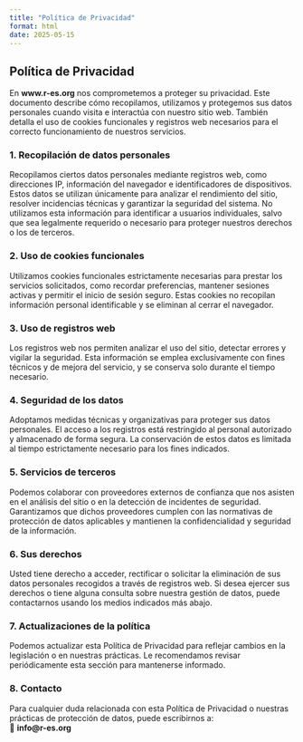 ```yaml
---
title: "Política de Privacidad"
format: html
date: 2025-05-15
---
```


## Política de Privacidad



En **www.r-es.org** nos comprometemos a proteger su privacidad. Este documento describe cómo recopilamos, utilizamos y protegemos sus datos personales cuando visita e interactúa con nuestro sitio web. También detalla el uso de cookies funcionales y registros web necesarios para el correcto funcionamiento de nuestros servicios.

### 1. Recopilación de datos personales

Recopilamos ciertos datos personales mediante registros web, como direcciones IP, información del navegador e identificadores de dispositivos. Estos datos se utilizan únicamente para analizar el rendimiento del sitio, resolver incidencias técnicas y garantizar la seguridad del sistema. No utilizamos esta información para identificar a usuarios individuales, salvo que sea legalmente requerido o necesario para proteger nuestros derechos o los de terceros.

### 2. Uso de cookies funcionales

Utilizamos cookies funcionales estrictamente necesarias para prestar los servicios solicitados, como recordar preferencias, mantener sesiones activas y permitir el inicio de sesión seguro. Estas cookies no recopilan información personal identificable y se eliminan al cerrar el navegador.

### 3. Uso de registros web

Los registros web nos permiten analizar el uso del sitio, detectar errores y vigilar la seguridad. Esta información se emplea exclusivamente con fines técnicos y de mejora del servicio, y se conserva solo durante el tiempo necesario.

### 4. Seguridad de los datos

Adoptamos medidas técnicas y organizativas para proteger sus datos personales. El acceso a los registros está restringido al personal autorizado y almacenado de forma segura. La conservación de estos datos es limitada al tiempo estrictamente necesario para los fines indicados.

### 5. Servicios de terceros

Podemos colaborar con proveedores externos de confianza que nos asisten en el análisis del sitio o en la detección de incidentes de seguridad. Garantizamos que dichos proveedores cumplen con las normativas de protección de datos aplicables y mantienen la confidencialidad y seguridad de la información.

### 6. Sus derechos

Usted tiene derecho a acceder, rectificar o solicitar la eliminación de sus datos personales recogidos a través de registros web. Si desea ejercer sus derechos o tiene alguna consulta sobre nuestra gestión de datos, puede contactarnos usando los medios indicados más abajo.

### 7. Actualizaciones de la política

Podemos actualizar esta Política de Privacidad para reflejar cambios en la legislación o en nuestras prácticas. Le recomendamos revisar periódicamente esta sección para mantenerse informado.

### 8. Contacto

Para cualquier duda relacionada con esta Política de Privacidad o nuestras prácticas de protección de datos, puede escribirnos a:  
📧 **info@r-es.org**
